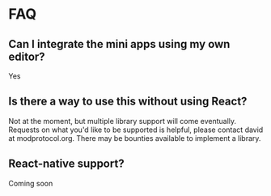 # FAQ

## Can I integrate the mini apps using my own editor?

Yes

## Is there a way to use this without using React?

Not at the moment, but multiple library support will come eventually. Requests on what you'd like to be supported is helpful, please contact david at modprotocol.org.
There may be bounties available to implement a library.

## React-native support?

Coming soon
